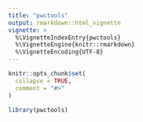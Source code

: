 ```yaml
---
title: "pwctools"
output: rmarkdown::html_vignette
vignette: >
  %\VignetteIndexEntry{pwctools}
  %\VignetteEngine{knitr::rmarkdown}
  %\VignetteEncoding{UTF-8}
---
```


```r
knitr::opts_chunk$set(
  collapse = TRUE,
  comment = "#>"
)
```

```r
library(pwctools)
```
